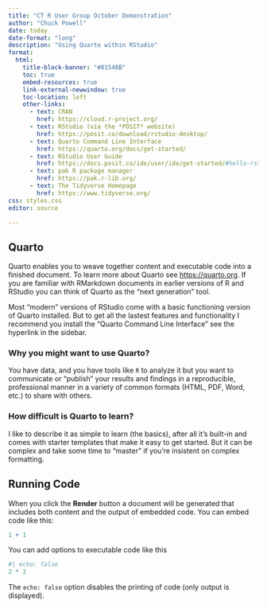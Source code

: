 ```yaml
---
title: "CT R User Group October Demonstration"
author: "Chuck Powell"
date: today
date-format: "long"
description: "Using Quarto within RStudio"
format:
  html:
    title-block-banner: "#01548B"
    toc: true
    embed-resources: true
    link-external-newwindow: true
    toc-location: left
    other-links:
      - text: CRAN
        href: https://cloud.r-project.org/
      - text: RStudio (via the *POSIT* website)
        href: https://posit.co/download/rstudio-desktop/
      - text: Quarto Command Line Interface
        href: https://quarto.org/docs/get-started/
      - text: RStudio User Guide
        href: https://docs.posit.co/ide/user/ide/get-started/#hello-rstudio
      - text: pak R package manager
        href: https://pak.r-lib.org/
      - text: The Tidyverse Homepage
        href: https://www.tidyverse.org/
css: styles.css
editor: source

---
```


## Quarto

Quarto enables you to weave together content and executable code into a finished document. To learn more about Quarto see <https://quarto.org>.  If you are familiar with RMarkdown documents in
earlier versions of R and RStudio you can think of Quarto as the "next generation" tool.

Most "modern" versions of RStudio come with a basic functioning version of Quarto installed.
But to get all the lastest features and functionality I recommend you install the 
"Quarto Command Line Interface" see the hyperlink in the sidebar.

### Why you might want to use Quarto?

You have data, and you have tools like `R` to analyze it but you want to communicate or
"publish" your results and findings in a reproducible, professional manner in a variety
of common formats (HTML, PDF, Word, etc.) to share with others.

### How difficult is Quarto to learn?

I like to describe it as simple to learn (the basics), after all it's built-in and
comes with starter templates that make it easy to get started.  But it can be complex
and take some time to "master" if you're insistent on complex formatting.



## Running Code

When you click the **Render** button a document will be generated that includes both content and the output of embedded code. You can embed code like this:

```r
1 + 1
```

You can add options to executable code like this 

```r
#| echo: false
2 * 2
```

The `echo: false` option disables the printing of code (only output is displayed).

